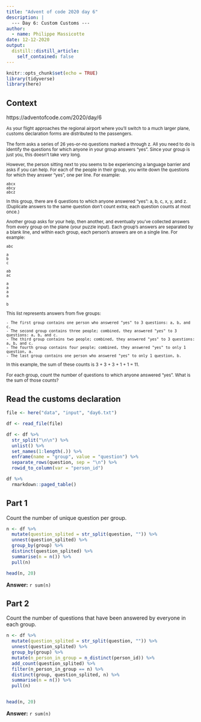 ```yaml
---
title: "Advent of code 2020 day 6"
description: |
  --- Day 6: Custom Customs ---
author:
  - name: Philippe Massicotte
date: 12-12-2020
output:
  distill::distill_article:
    self_contained: false
---
```



```r
knitr::opts_chunk$set(echo = TRUE)
library(tidyverse)
library(here)
```

## Context

https://adventofcode.com/2020/day/6

<small>
As your flight approaches the regional airport where you'll switch to a much larger plane, customs declaration forms are distributed to the passengers.

The form asks a series of 26 yes-or-no questions marked a through z. All you need to do is identify the questions for which anyone in your group answers "yes". Since your group is just you, this doesn't take very long.

However, the person sitting next to you seems to be experiencing a language barrier and asks if you can help. For each of the people in their group, you write down the questions for which they answer "yes", one per line. For example:

```
abcx
abcy
abcz
```

In this group, there are 6 questions to which anyone answered "yes": a, b, c, x, y, and z. (Duplicate answers to the same question don't count extra; each question counts at most once.)

Another group asks for your help, then another, and eventually you've collected answers from every group on the plane (your puzzle input). Each group's answers are separated by a blank line, and within each group, each person's answers are on a single line. For example:

```
abc

a
b
c

ab
ac

a
a
a
a

b
```

This list represents answers from five groups:

```
- The first group contains one person who answered "yes" to 3 questions: a, b, and c.
- The second group contains three people; combined, they answered "yes" to 3 questions: a, b, and c.
- The third group contains two people; combined, they answered "yes" to 3 questions: a, b, and c.
- The fourth group contains four people; combined, they answered "yes" to only 1 question, a.
- The last group contains one person who answered "yes" to only 1 question, b.
```
In this example, the sum of these counts is 3 + 3 + 3 + 1 + 1 = 11.

For each group, count the number of questions to which anyone answered "yes". What is the sum of those counts?
</small>

## Read the customs declaration

```r
file <- here("data", "input", "day6.txt")

df <- read_file(file)

df <- df %>% 
  str_split("\n\n") %>% 
  unlist() %>% 
  set_names(1:length(.)) %>% 
  enframe(name = "group", value = "question") %>% 
  separate_rows(question, sep = "\n") %>% 
  rowid_to_column(var = "person_id")

df %>% 
  rmarkdown::paged_table()

```

## Part 1

Count the number of unique question per group.

```r
n <- df %>% 
  mutate(question_splited = str_split(question, "")) %>% 
  unnest(question_splited) %>% 
  group_by(group) %>% 
  distinct(question_splited) %>% 
  summarise(n = n()) %>% 
  pull(n)

head(n, 20)
```

**Answer:** `r sum(n)`

## Part 2

Count the number of questions that have been answered by everyone in each group.

```r
n <- df %>% 
  mutate(question_splited = str_split(question, "")) %>% 
  unnest(question_splited) %>% 
  group_by(group) %>% 
  mutate(n_person_in_group = n_distinct(person_id)) %>% 
  add_count(question_splited) %>% 
  filter(n_person_in_group == n) %>% 
  distinct(group, question_splited, n) %>% 
  summarise(n = n()) %>% 
  pull(n)


head(n, 20)
```

**Answer:** `r sum(n)`

